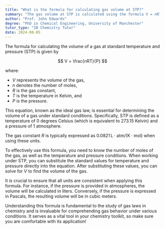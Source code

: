 ```yaml
---
title: "What is the formula for calculating gas volume at STP?"
summary: "The gas volume at STP is calculated using the formula V = nRT/P, where V represents volume, n is moles, R is the gas constant, T is temperature, and P is pressure."
author: "Prof. John Edwards"
degree: "PhD in Chemical Engineering, University of Manchester"
tutor_type: "IB Chemistry Tutor"
date: 2024-08-05
---
```


The formula for calculating the volume of a gas at standard temperature and pressure (STP) is given by 

$$ 
V = \frac{nRT}{P} 
$$ 

where:
- $V$ represents the volume of the gas,
- $n$ denotes the number of moles,
- $R$ is the gas constant,
- $T$ is the temperature in Kelvin, and 
- $P$ is the pressure.

This equation, known as the ideal gas law, is essential for determining the volume of a gas under standard conditions. Specifically, STP is defined as a temperature of $0$ degrees Celsius (which is equivalent to $273.15$ Kelvin) and a pressure of $1$ atmosphere.

The gas constant $R$ is typically expressed as $0.0821 \, \text{L} \cdot \text{atm} / (\text{K} \cdot \text{mol})$ when using these units.

To effectively use this formula, you need to know the number of moles of the gas, as well as the temperature and pressure conditions. When working under STP, you can substitute the standard values for temperature and pressure directly into the equation. After substituting these values, you can solve for $V$ to find the volume of the gas.

It is crucial to ensure that all units are consistent when applying this formula. For instance, if the pressure is provided in atmospheres, the volume will be calculated in liters. Conversely, if the pressure is expressed in Pascals, the resulting volume will be in cubic meters.

Understanding this formula is fundamental to the study of gas laws in chemistry and is invaluable for comprehending gas behavior under various conditions. It serves as a vital tool in your chemistry toolkit, so make sure you are comfortable with its application!
    